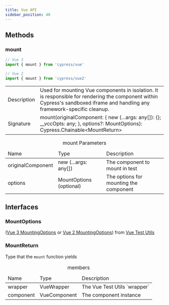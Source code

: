 ```yaml
---
title: Vue API
sidebar_position: 40
---
```


## Methods

### mount

```js
// Vue 3
import { mount } from 'cypress/vue'

// Vue 2
import { mount } from 'cypress/vue2'
```

<table class="api-table table-list">
  <tr>
    <td>Description</td>
    <td>
      Used for mounting Vue components in isolation. It is
      responsible for rendering the component within Cypress's sandboxed iframe and
      handling any framework-specific cleanup.
    </td>  
  </tr>
  <tr>
    <td>Signature</td>
    <td>mount(originalComponent: &lbrace; new (...args: any[]): {}; __vccOpts: any; &rbrace;, options?: MountOptions): Cypress.Chainable&lt;MountReturn&gt;</td>
  </tr>
</table>

<table class="api-table">
  <caption>mount Parameters</caption>
    <thead>
    <td>Name</td>
    <td>Type</td>
    <td>Description</td>
  </thead>
  <tr>
    <td>originalComponent</td>
    <td>new (...args: any[])</td>
    <td>The component to mount in test</td>
  </tr>
  <tr>
    <td>options</td>
    <td>MountOptions (optional)</td>
    <td>The options for mounting the component</td>
  </tr>
</table>

## Interfaces

### MountOptions

([Vue 3 MountingOptions](https://test-utils.vuejs.org/api/#mount) or
[Vue 2 MountingOptions](https://v1.test-utils.vuejs.org/api/options.html)) from
[Vue Test Utils](https://test-utils.vuejs.org/)

### MountReturn

Type that the `mount` function yields

<table class="api-table">
  <caption>members</caption>
  <thead>
    <td>Name</td>
    <td>Type</td>
    <td>Description</td>
  </thead>
  <tr>
    <td>wrapper</td>
    <td>VueWrapper</td>
    <td>The Vue Test Utils `wrapper`</td>
  </tr>
  <tr>
    <td>component</td>
    <td>VueComponent</td>
    <td>The component instance</td>
  </tr>
</table>
